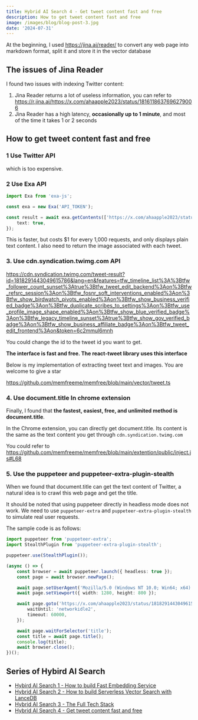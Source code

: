 ```yaml
---
title: Hybrid AI Search 4 - Get tweet content fast and free
description: How to get tweet content fast and free
image: /images/blog/blog-post-3.jpg
date: '2024-07-31'
---
```


At the beginning, I used https://jina.ai/reader/ to convert any web page into markdown format, split it and store it in the vector database

## The issues of Jina Reader

I found two issues with indexing Twitter content:

1. Jina Reader returns a lot of useless information, you can refer to https://r.jina.ai/https://x.com/ahaapple2023/status/1816118637696279006
2. Jina Reader has a high latency, **occasionally up to 1 minute**, and most of the time it takes 1 or 2 seconds

## How to get tweet content fast and free

### 1 Use Twitter API

which is too expensive.

### 2 Use Exa API

```ts
import Exa from 'exa-js';

const exa = new Exa('API_TOKEN');

const result = await exa.getContents(['https://x.com/ahaapple2023/status/1816118637696279006'], {
    text: true,
});
```

This is faster, but costs $1 for every 1,000 requests, and only displays plain text content. I also need to return the image associated with each tweet.

### 3. Use cdn.syndication.twimg.com API

https://cdn.syndication.twimg.com/tweet-result?id=1818291443049615786&lang=en&features=tfw_timeline_list%3A%3Btfw_follower_count_sunset%3Atrue%3Btfw_tweet_edit_backend%3Aon%3Btfw_refsrc_session%3Aon%3Btfw_fosnr_soft_interventions_enabled%3Aon%3Btfw_show_birdwatch_pivots_enabled%3Aon%3Btfw_show_business_verified_badge%3Aon%3Btfw_duplicate_scribes_to_settings%3Aon%3Btfw_use_profile_image_shape_enabled%3Aon%3Btfw_show_blue_verified_badge%3Aon%3Btfw_legacy_timeline_sunset%3Atrue%3Btfw_show_gov_verified_badge%3Aon%3Btfw_show_business_affiliate_badge%3Aon%3Btfw_tweet_edit_frontend%3Aon&token=6c2mmul6mnh

You could change the id to the tweet id you want to get.

**The interface is fast and free. The react-tweet library uses this interface**

Below is my implementation of extracting tweet text and images. You are welcome to give a star

https://github.com/memfreeme/memfree/blob/main/vector/tweet.ts

### 4. Use document.title In chrome extension

Finally, I found that **the fastest, easiest, free, and unlimited method is document.title**.

In the Chrome extension, you can directly get document.title. Its content is the same as the text content you get through `cdn.syndication.twimg.com`

You could refer to https://github.com/memfreeme/memfree/blob/main/extention/public/inject.js#L68

### 5. Use the puppeteer and puppeteer-extra-plugin-stealth

When we found that document.title can get the text content of Twitter, a natural idea is to crawl this web page and get the title.

It should be noted that using puppeteer directly in headless mode does not work. We need to use `puppeteer-extra` and `puppeteer-extra-plugin-stealth` to simulate real user requests.

The sample code is as follows:

```ts
import puppeteer from 'puppeteer-extra';
import StealthPlugin from 'puppeteer-extra-plugin-stealth';

puppeteer.use(StealthPlugin());

(async () => {
    const browser = await puppeteer.launch({ headless: true });
    const page = await browser.newPage();

    await page.setUserAgent('Mozilla/5.0 (Windows NT 10.0; Win64; x64) AppleWebKit/537.36 (KHTML, like Gecko) Chrome/91.0.4472.124 Safari/537.36');
    await page.setViewport({ width: 1280, height: 800 });

    await page.goto('https://x.com/ahaapple2023/status/1818291443049615786', {
        waitUntil: 'networkidle2',
        timeout: 60000,
    });

    await page.waitForSelector('title');
    const title = await page.title();
    console.log(title);
    await browser.close();
})();
```

## Series of Hybird AI Search

-   [Hybird AI Search 1 - How to build Fast Embedding Service](https://www.memfree.me/blog/fast-local-embedding-service)
-   [Hybrid AI Search 2 - How to build Serverless Vector Search with LanceDB](https://www.memfree.me/blog/serverless-vector-search-lancedb)
-   [Hybrid AI Search 3 - The Full Tech Stack](https://www.memfree.me/blog/hybrid-ai-search-tech-stack)
-   [Hybrid AI Search 4 - Get tweet content fast and free](https://www.memfree.me/blog/tweet-content-fast-free)
